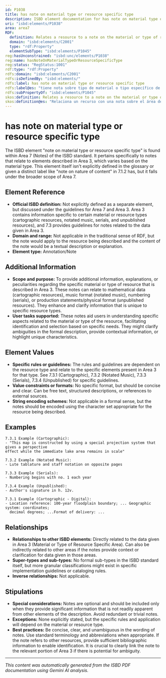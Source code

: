 ```yaml
---
id: P1038
title: has note on material type or resource specific type
description: ISBD element documentation for has note on material type or resource specific type
uri: "isbd:elements/P1038"
area: area7
RDF:
  definition: Relates a resource to a note on the material or type of resource specific area.
  domain: "isbd:elements/C2001"
  type: "rdf:Property"
  elementSubType: "isbd:elements/P1045"
reg:hasUnconstrained: "isbd:unc/elements/P1038"
reg:name: hasNoteOnMaterialTypeOrResourceSpecificType
reg:status: "RegStatus:1001"
rdf:type: "rdf:Property"
rdfs:domain: "isbd:elements/C2001"
rdfs:isDefinedBy: "isbd:elements/"
rdfs:label: has note on material type or resource specific type
rdfs:label@es: "tiene nota sobre tipo de material o tipo específico de recurso"
rdfs:subPropertyOf: "isbd:elements/P1045"
skos:definition: Relates a resource to a note on the material or type of resource specific area.
skos:definition@es: "Relaciona un recurso con una nota sobre el área de material o tipo específico de recurso."
---
```

# has note on material type or resource specific type

The ISBD element "note on material type or resource specific type" is found within Area 7 (Notes) of the ISBD standard. It pertains specifically to notes that relate to elements described in Area 3, which varies based on the material type.  This element itself isn't explicitly defined in the glossary or given a distinct label like "note on nature of content" in 7.1.2 has, but it falls under the broader scope of Area 7.

## Element Reference

- **Official ISBD definition:** Not explicitly defined as a separate element, but discussed under the guidelines for Area 7 and Area 3. Area 3 contains information specific to certain material or resource types (cartographic resources, notated music, serials, and unpublished resources), and 7.3 provides guidelines for notes related to the data given in Area 3.
- **Domain and range:** Not applicable in the traditional sense of RDF, but the note would apply to the resource being described and the content of the note would be a textual description or explanation.
- **Element type:** Annotation/Note

## Additional Information

- **Scope and purpose:**  To provide additional information, explanations, or peculiarities regarding the specific material or type of resource that is described in Area 3. These notes can relate to mathematical data (cartographic resources), music format (notated music), numbering (serials), or production statements/physical format (unpublished resources).  They enhance and clarify information that is unique to specific resource types.
- **User tasks supported:** These notes aid users in understanding specific aspects related to the material or type of the resource, facilitating identification and selection based on specific needs. They might clarify ambiguities in the formal description, provide contextual information, or highlight unique characteristics.

## Element Values

- **Specific rules or guidelines:** The rules and guidelines are dependent on the resource type and relate to the specific elements present in Area 3 for that type. See 7.3.1 (Cartographic), 7.3.2 (Notated Music), 7.3.3 (Serials), 7.3.4 (Unpublished) for specific guidelines.
- **Value constraints or formats:** No specific format, but should be concise and clear. Can be free text, structured descriptions, or references to external sources.
- **String encoding schemes:** Not applicable in a formal sense, but the notes should be encoded using the character set appropriate for the resource being described.

## Examples


```
7.3.1 Example (Cartographic): 
- "This map is constructed by using a special projection system that gives a perspective 
effect while the immediate lake area remains in scale"
```

```
7.3.2 Example (Notated Music):
- Lute tablature and staff notation on opposite pages
```

```
7.3.3 Example (Serials):
- Numbering begins with no. 1 each year
```

```
7.3.4 Example (Unpublished):
- Author's signature in h. 12v.
```

```
7.3.1 Example (Cartographic - Digital):
- Location reference: 100-year floodplain boundary; ... Geographic system: coordinates; 
  decimal degrees; ...Format of delivery: ... 
```



## Relationships

- **Relationships to other ISBD elements:** Directly related to the data given in Area 3 (Material or Type of Resource Specific Area).  Can also be indirectly related to other areas if the notes provide context or clarification for data given in those areas.
- **Super-types and sub-types:**  No formal sub-types in the ISBD standard itself, but more granular classifications might exist in specific implementation guidelines or cataloging rules.
- **Inverse relationships:** Not applicable.

## Stipulations

- **Special considerations:** Notes are optional and should be included only when they provide significant information that is not readily apparent from other elements of the description.  Avoid redundant or trivial notes.
- **Exceptions:**  None explicitly stated, but the specific rules and application will depend on the material or resource type.
- **Best practices:** Be concise, clear, and unambiguous in the wording of notes. Use standard terminology and abbreviations when appropriate. If the note refers to other resources, provide sufficient bibliographic information to enable identification. It is crucial to clearly link the note to the relevant portion of Area 3 if there is potential for ambiguity.


---

*This content was automatically generated from the ISBD PDF documentation using Gemini AI analysis.*
